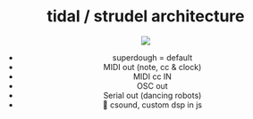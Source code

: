 <center>

# tidal / strudel architecture

<img src="./img/tidalstrudel.png" width={850} />

- superdough = default
- MIDI out (note, cc & clock)
- MIDI cc IN
- OSC out
- Serial out (dancing robots)
- 🧪 csound, custom dsp in js

</center>